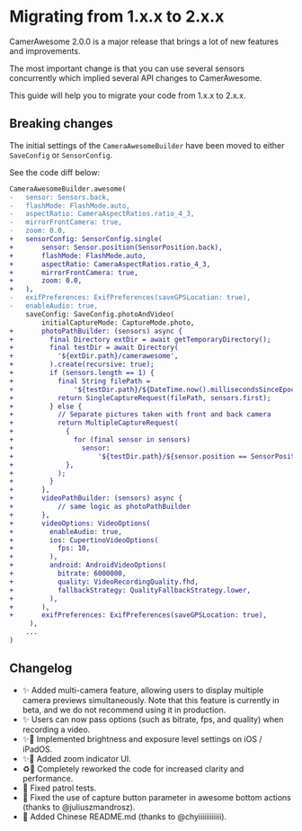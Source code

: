 # Migrating from 1.x.x to 2.x.x

CamerAwesome 2.0.0 is a major release that brings a lot of new features and improvements.

The most important change is that you can use several sensors concurrently which implied several API changes to CamerAwesome.

This guide will help you to migrate your code from 1.x.x to 2.x.x.

## Breaking changes

The initial settings of the `CameraAwesomeBuilder` have been moved to either `SaveConfig` or `SensorConfig`.

See the code diff below:

```diff
CameraAwesomeBuilder.awesome(
-   sensor: Sensors.back,
-   flashMode: FlashMode.auto,
-   aspectRatio: CameraAspectRatios.ratio_4_3,
-   mirrorFrontCamera: true,
-   zoom: 0.0,
+   sensorConfig: SensorConfig.single(
+       sensor: Sensor.position(SensorPosition.back),
+       flashMode: FlashMode.auto,
+       aspectRatio: CameraAspectRatios.ratio_4_3,
+       mirrorFrontCamera: true,
+       zoom: 0.0,
+   ),
-   exifPreferences: ExifPreferences(saveGPSLocation: true),
-   enableAudio: true,
    saveConfig: SaveConfig.photoAndVideo(
        initialCaptureMode: CaptureMode.photo,
+       photoPathBuilder: (sensors) async {
+         final Directory extDir = await getTemporaryDirectory();
+         final testDir = await Directory(
+           '${extDir.path}/camerawesome',
+         ).create(recursive: true);
+         if (sensors.length == 1) {
+           final String filePath =
+               '${testDir.path}/${DateTime.now().millisecondsSinceEpoch}.jpg';
+           return SingleCaptureRequest(filePath, sensors.first);
+         } else {
+           // Separate pictures taken with front and back camera
+           return MultipleCaptureRequest(
+             {
+               for (final sensor in sensors)
+                 sensor:
+                     '${testDir.path}/${sensor.position == SensorPosition.front ? 'front_' : "back_"}${DateTime.now().millisecondsSinceEpoch}.jpg',
+             },
+           );
+         }
+       },
+       videoPathBuilder: (sensors) async {
+           // same logic as photoPathBuilder
+       },
+       videoOptions: VideoOptions(
+         enableAudio: true,
+         ios: CupertinoVideoOptions(
+           fps: 10,
+         ),
+         android: AndroidVideoOptions(
+           bitrate: 6000000,
+           quality: VideoRecordingQuality.fhd,
+           fallbackStrategy: QualityFallbackStrategy.lower,
+         ),
+       ),
+       exifPreferences: ExifPreferences(saveGPSLocation: true),
     ),
    ...
)
```


## Changelog

- ✨ Added multi-camera feature, allowing users to display multiple camera previews simultaneously. Note that this feature is currently in beta, and we do not recommend using it in production.
- ✨ Users can now pass options (such as bitrate, fps, and quality) when recording a video.
- ✨🍏 Implemented brightness and exposure level settings on iOS / iPadOS.
- ✨🤖 Added zoom indicator UI.
- ♻️🍏 Completely reworked the code for increased clarity and performance.
- 🐛 Fixed patrol tests.
- 🐛 Fixed the use of capture button parameter in awesome bottom actions (thanks to @juliuszmandrosz).
- 📝 Added Chinese README.md (thanks to @chyiiiiiiiiiiii).
